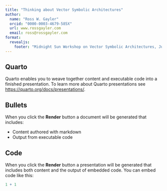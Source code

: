 ```yaml
---
title: "Thinking about Vector Symbolic Architectures"
author:
  name: "Ross W. Gayler"
  orcid: "0000-0003-4679-585X"
  url: www.rossgayler.com
  email: ross@rossgayler.com
format: 
  revealjs:
    footer: "Midnight Sun Workshop on Vector Symbolic Architectures, June 15-16, 2023, Luleå, Sweden"
---
```


## Quarto

Quarto enables you to weave together content and executable code into a finished presentation.
To learn more about Quarto presentations see <https://quarto.org/docs/presentations/>.

## Bullets

When you click the **Render** button a document will be generated that includes:

-   Content authored with markdown
-   Output from executable code

## Code

When you click the **Render** button a presentation will be generated that includes both content and the output of embedded code.
You can embed code like this:

```r
1 + 1
```
